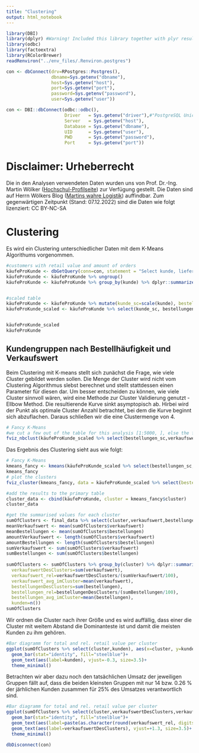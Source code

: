 ```yaml
---
title: "Clustering"
output: html_notebook
---
```


```r
library(DBI)
library(dplyr) #Warning! Included this library together with plyr results in the situation that summarize() is double defined. Need to be called by dplyr::summarize
library(odbc)
library(factoextra)
library(RColorBrewer)
readRenviron("../env_files/.Renviron.postgres")
```

```r
con <- dbConnect(drv=RPostgres::Postgres(),
                 dbname=Sys.getenv("dbname"),
                 host=Sys.getenv("host"),
                 port=Sys.getenv("port"),
                 password=Sys.getenv("password"),
                 user=Sys.getenv("user"))
```

```r
con <- DBI::dbConnect(odbc::odbc(),
                      Driver   = Sys.getenv("driver"),#"PostgreSQL Unicode",
                      Server   = Sys.getenv("host"),
                      Database = Sys.getenv("dbname"),
                      UID      = Sys.getenv("user"),
                      PWD      = Sys.getenv("password"),
                      Port     = Sys.getenv("port"))
```

# Disclaimer: Urheberrecht
Die in den Analysen verwendeten Daten wurden uns von Prof. Dr.-Ing. Martin Wölker ([Hochschul-Profilseite](https://www.hs-kl.de/hochschule/profil/personenverzeichnis/detailanzeige-personen/person/martin-woelker)) zur Verfügung gestellt. Die Daten sind auf Herrn Wölkers Blog ([Martins wahre Logistik](https://martins-wahre-logistik.blogspot.com/2022/10/logistics-case-studies-der-lieferschein.html)) auffindbar. Zum gegenwärtigen Zeitpunkt (Stand: 07.12.2022) sind die Daten wie folgt lizenziert: CC BY-NC-SA

# Clustering
Es wird ein Clustering unterschiedlicher Daten mit dem K-Means Algorithums vorgenommen.

```r
#customers with retail value and amount of orders
käufeProKunde <- dbGetQuery(conn=con, statement = "Select kunde, lieferschein, sum(vk_preis_num) as verkaufswert From verkaeufe Where DATE_PART('week',datum) !=1 OR DATE_PART('week',datum) !=53 Group By kunde,lieferschein")
käufeProKunde <- käufeProKunde %>% ungroup()
käufeProKunde <- käufeProKunde %>% group_by(kunde) %>% dplyr::summarize(bestellungen=n(), verkaufswert=sum(verkaufswert)) %>% arrange(desc(verkaufswert))


#scaled table
käufeProKunde <- käufeProKunde %>% mutate(kunde_sc=scale(kunde), bestellungen_sc=scale(bestellungen), verkaufswert_sc=scale(verkaufswert))
käufeProKunde_scaled <- käufeProKunde %>% select(kunde_sc, bestellungen_sc, verkaufswert_sc)


käufeProKunde_scaled
käufeProKunde
```

## Kundengruppen nach Bestellhäufigkeit und Verkaufswert

Beim Clustering mit K-means stellt sich zunächst die Frage, wie viele Cluster gebildet werden sollen. Die Menge der Cluster wird nicht vom Clustering Algorithmus slebst berechnet und stellt stattdessen einen Parameter für diesen dar. Um besser entscheiden zu können, wie viele Cluster sinnvoll wären, wird eine Methode zur Cluster Validierung genutzt - Ellbow Method.
Die resultierende Kurve sinkt asymptopisch ab. Hirbei wird der Punkt als optimale Cluster Anzahl betrachtet, bei dem die Kurve beginnt sich abzuflachen.
Daraus schließen wir die eine Clustermenge von 4.

```r
# Fancy K-Means
#we cut a few out of the table for this analysis [1:5000, ], else the function wont operate cause to a to big memory usage
fviz_nbclust(käufeProKunde_scaled %>% select(bestellungen_sc,verkaufswert_sc), kmeans, nstart=100, method = "wss")
```

Das Ergebnis des Clustering sieht aus wie folgt:

```r
# Fancy K-Means
kmeans_fancy <- kmeans(käufeProKunde_scaled %>% select(bestellungen_sc,verkaufswert_sc), 4, nstart = 100)
kmeans_fancy
# plot the clusters
fviz_cluster(kmeans_fancy, data = käufeProKunde_scaled %>% select(bestellungen_skaliert=bestellungen_sc,verkaufswert_skaliert=verkaufswert_sc), geom = c("point"),ellipse.type = "convex")
```


```r
#add the results to the primary table
cluster_data <- cbind(käufeProKunde, cluster = kmeans_fancy$cluster)
cluster_data
```


```r
#get the summarised values for each cluster
sumOfClusters <- final_data %>% select(cluster,verkaufswert,bestellungen)
meanVerkaufswert <- mean(sumOfClusters$verkaufswert)
meanBestellungen <- mean(sumOfClusters$bestellungen)
amountVerkaufswert <- length(sumOfClusters$verkaufswert)
amountBestellungen <- length(sumOfClusters$bestellungen)
sumVerkaufswert <- sum(sumOfClusters$verkaufswert)
sumBestellungen <- sum(sumOfClusters$bestellungen)
  
sumOfClusters <- sumOfClusters %>% group_by(cluster) %>% dplyr::summarize(
  verkaufswertDesClusters=sum(verkaufswert),
  verkaufswert_rel=verkaufswertDesClusters/(sumVerkaufswert/100),
  verkaufswert_avg_imCluster=mean(verkaufswert),
  bestellungenDesClusters=sum(bestellungen),
  bestellungen_rel=bestellungenDesClusters/(sumBestellungen/100),
  bestellungen_avg_imCluster=mean(bestellungen),
  kunden=n())
sumOfClusters
```

Wir ordnen die Cluster nach ihrer Größe und es wird auffällig, dass einer die Cluster mit weitem Abstand die Dominanteste ist und damit die meisten Kunden zu ihm gehören.

```r
#Bar diagramm for total and rel. retail value per cluster
ggplot(sumOfClusters %>% select(cluster,kunden), aes(x=cluster, y=kunden)) +
  geom_bar(stat="identity", fill="steelblue")+
  geom_text(aes(label=kunden), vjust=-0.3, size=3.5)+
  theme_minimal()
```

Betrachten wir aber dazu noch den tatsächlichen Umsatz der jeweiligen Gruppen fällt auf, dass die beiden kleinsten Gruppen mit nur 14 bzw. 0.26 % der järhlichen Kunden zusammen für 25% des Umsatzes verantwortlich sind.

```r
#Bar diagramm for total and rel. retail value per cluster
ggplot(sumOfClusters %>% select(cluster,verkaufswertDesClusters,verkaufswert_rel), aes(x=cluster, y=verkaufswertDesClusters)) +
  geom_bar(stat="identity", fill="steelblue")+
  geom_text(aes(label=paste(as.character(round(verkaufswert_rel, digits = 2)),"%")), vjust=+3, size=3.5)+
  geom_text(aes(label=verkaufswertDesClusters), vjust=+1.3, size=3.5)+
  theme_minimal()
```

```r
dbDisconnect(con)
```